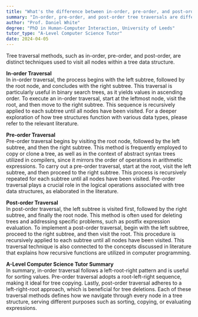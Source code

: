 ```yaml
---
title: "What's the difference between in-order, pre-order, and post-order tree traversal?"
summary: "In-order, pre-order, and post-order tree traversals are different methods of visiting all nodes in a tree data structure."
author: "Prof. Daniel White"
degree: "PhD in Human-Computer Interaction, University of Leeds"
tutor_type: "A-Level Computer Science Tutor"
date: 2024-04-05
---
```


Tree traversal methods, such as in-order, pre-order, and post-order, are distinct techniques used to visit all nodes within a tree data structure.

**In-order Traversal**  
In in-order traversal, the process begins with the left subtree, followed by the root node, and concludes with the right subtree. This traversal is particularly useful in binary search trees, as it yields values in ascending order. To execute an in-order traversal, start at the leftmost node, visit the root, and then move to the right subtree. This sequence is recursively applied to each subtree until all nodes have been visited. For a deeper exploration of how tree structures function with various data types, please refer to the relevant literature.

**Pre-order Traversal**  
Pre-order traversal begins by visiting the root node, followed by the left subtree, and then the right subtree. This method is frequently employed to copy or clone a tree, as well as in the context of abstract syntax trees utilized in compilers, since it mirrors the order of operations in arithmetic expressions. To carry out a pre-order traversal, start at the root, visit the left subtree, and then proceed to the right subtree. This process is recursively repeated for each subtree until all nodes have been visited. Pre-order traversal plays a crucial role in the logical operations associated with tree data structures, as elaborated in the literature.

**Post-order Traversal**  
In post-order traversal, the left subtree is visited first, followed by the right subtree, and finally the root node. This method is often used for deleting trees and addressing specific problems, such as postfix expression evaluation. To implement a post-order traversal, begin with the left subtree, proceed to the right subtree, and then visit the root. This procedure is recursively applied to each subtree until all nodes have been visited. This traversal technique is also connected to the concepts discussed in literature that explains how recursive functions are utilized in computer programming.

**A-Level Computer Science Tutor Summary**  
In summary, in-order traversal follows a left-root-right pattern and is useful for sorting values. Pre-order traversal adopts a root-left-right sequence, making it ideal for tree copying. Lastly, post-order traversal adheres to a left-right-root approach, which is beneficial for tree deletions. Each of these traversal methods defines how we navigate through every node in a tree structure, serving different purposes such as sorting, copying, or evaluating expressions.
    